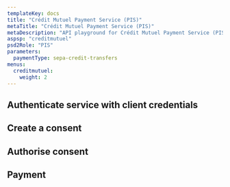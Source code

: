 ```yaml
---
templateKey: docs
title: "Crédit Mutuel Payment Service (PIS)"
metaTitle: "Crédit Mutuel Payment Service (PIS)"
metaDescription: "API playground for Crédit Mutuel Payment Service (PIS)"
aspsp: "creditmutuel"
psd2Role: "PIS"
parameters:
  paymentType: sepa-credit-transfers
menus:
  creditmutuel: 
    weight: 2
---
```







  <step>

  ## Authenticate service with client credentials

  <CreateClientCredentialsToken/>
  </step>
  <step>

  ## Create a consent

  <StepInitiatePayment/>
  </step>
<step>

  ## Authorise consent

  <AuthoriseStep/>
</step>
  <step>

  ## Payment

  <StepPayment/>
  </step>

